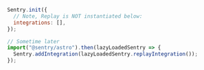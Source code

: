 ```javascript
Sentry.init({
  // Note, Replay is NOT instantiated below:
  integrations: [],
});

// Sometime later
import("@sentry/astro").then(lazyLoadedSentry => {
  Sentry.addIntegration(lazyLoadedSentry.replayIntegration());
});
```
